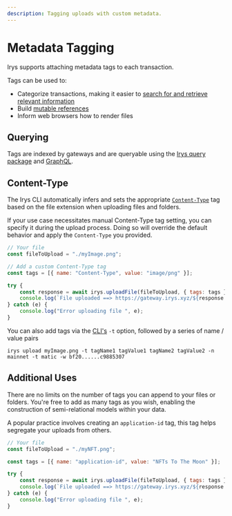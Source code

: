 ```yaml
---
description: Tagging uploads with custom metadata.
---
```


# Metadata Tagging

Irys supports attaching metadata tags to each transaction.

Tags can be used to:

- Categorize transactions, making it easier to [search for and retrieve relevant information](/querying)
- Build [mutable references](/mutable-references)
- Inform web browsers how to render files

## Querying

Tags are indexed by gateways and are queryable using the [Irys query package](/querying/query-package#tags) and [GraphQL](/querying/graphql#tags).

## Content-Type

The Irys CLI automatically infers and sets the appropriate [`Content-Type`](https://developer.mozilla.org/en-US/Web/HTTP/Basics_of_HTTP/MIME_types/Common_types) tag based on the file extension when uploading files and folders.

If your use case necessitates manual Content-Type tag setting, you can specify it during the upload process. Doing so will override the default behavior and apply the `Content-Type` you provided.

```js
// Your file
const fileToUpload = "./myImage.png";

// Add a custom Content-Type tag
const tags = [{ name: "Content-Type", value: "image/png" }];

try {
	const response = await irys.uploadFile(fileToUpload, { tags: tags });
	console.log(`File uploaded ==> https://gateway.irys.xyz/${response.id}`);
} catch (e) {
	console.log("Error uploading file ", e);
}
```

You can also add tags via the [CLI's](/cli) `-t` option, followed by a series of name / value pairs

```console
irys upload myImage.png -t tagName1 tagValue1 tagName2 tagValue2 -n mainnet -t matic -w bf20......c9885307
```

## Additional Uses

There are no limits on the number of tags you can append to your files or folders. You're free to add as many tags as you wish, enabling the construction of semi-relational models within your data.

A popular practice involves creating an `application-id` tag, this tag helps segregate your uploads from others.

```js
// Your file
const fileToUpload = "./myNFT.png";

const tags = [{ name: "application-id", value: "NFTs To The Moon" }];

try {
	const response = await irys.uploadFile(fileToUpload, { tags: tags });
	console.log(`File uploaded ==> https://gateway.irys.xyz/${response.id}`);
} catch (e) {
	console.log("Error uploading file ", e);
}
```
